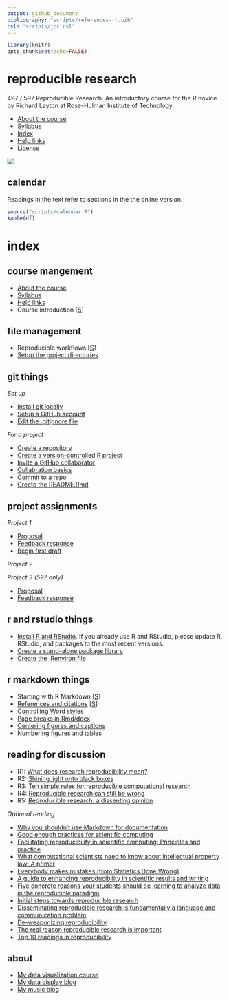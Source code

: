 ```yaml
---
output: github_document
bibliography: "scripts/references-rr.bib"
csl: "scripts/jpr.csl"
---
```


```r
library(knitr)
opts_chunk$set(echo=FALSE)
```

# reproducible research 

497 / 597 Reproducible Research. An introductory course for the R novice by Richard Layton at Rose-Hulman Institute of Technology. 

- [About the course](cm/cm0001_about-the-course.md)  
- [Syllabus](cm/cm0003_syllabus.md) 
- [Index] 
- [Help links](cm/cm0004_getting-help.md)  
- [License](LICENSE.md) 
 


<!-- - [Project due dates](cm/cm002a_deadlines.md)  -->

![](resources/images/rr-flow-2.png)

## calendar 

Readings in the text refer to sections in the the online version. 

```r
source("scripts/calendar.R")
kable(df)
```

# index

## course mangement

- [About the course](cm/cm0001_about-the-course.md) 
- [Syllabus](cm/cm0003_syllabus.md)  
- [Help links](cm/cm0004_getting-help.md) 
- Course introduction [[S](slides/cm4001_introduction.pdf)] 






## file management

- Reproducible workflows [[S](slides/cm4002_principles.pdf)]  
- [Setup the project directories](cm/cm1008_setup-directories.md) 






<!-- ## practice  -->

<!-- *Introduction*  -->

<!-- <!-- - [Learn R by doing](practice_work/exercises/8001_practice-work-setup.md) [Rmd 01-1]  --> 

<!-- *Analysis*  -->

<!-- *Data* -->

<!-- *Graphs*  -->

<!-- <!-- - [Graph basics 1](practice_work/exercises/8002_graphs_3-1-3-2.md) (text p. 1-12) [Rmd 01-2] --> 

















## git things

*Set up* 

- [Install git locally](cm/cm1002_install-git.md) 
- [Setup a GitHub account](cm/cm1004_setup-github.md) 
- [Edit the .gitignore file](cm/cm1009_gitignore.md) 

*For a project* 

- [Create a repository](cm/cm1005_create-repo.md) 
- [Create a version-controlled R project](cm/cm1006_setup-Rproj.md) 
- [Invite a GitHub collaborator](cm/cm1010_invite-collab.md)
- [Collabration basics](cm/cm5005_how-to-collab.md) 
- [Commit to a repo](cm/cm1011_basic-collab.md) 
- [Create the README.Rmd](cm/cm1012_edit-readme.md)




## project assignments 

*Project 1*

- [Proposal](cm/cm3101_project-1-select.md) 
- [Feedback response](cm/cm1015_feedback-response.md)
- [Begin first draft](cm/cm3102_project-1-draft.md)

*Project 2*

*Project 3 (597 only)*

- [Proposal](cm/cm3301_project-3_start.md) 
- [Feedback response](cm/cm1015_feedback-response.md)




## r and rstudio things 

- [Install R and RStudio](cm/cm1001_install-R-RStudio.md).  If you already use R and RStudio, please update R, RStudio, and packages to the most recent versions. 
- [Create a stand-alone package library](cm/cm1003_library.md) 
- [Create the .Renviron file](cm/cm1007_Renviron.md) 




## r markdown things 

- Starting with R Markdown [[S](slides/cm4003_rmarkdown.pdf)]  
- [References and citations](cm/cm5011_references.md)   [[S](slides/cm4004_references-word-styles.pdf)] 
- [Controlling Word styles](http://rmarkdown.rstudio.com/articles_docx.html) 
- [Page breaks in Rmd/docx](cm/cm5012_page-breaks.md) 
- [Centering figures and captions](cm/cm5013_centering-figs.md) 
- [Numbering figures and tables](cm/cm5014_captioner.md) 


## reading for discussion 

- R1: [What does research reproducibility mean?](resources/readings/2016-Goodman-et-al-what-does-RR-mean.pdf)    
- R2: [Shining light onto black boxes](resources/readings/2012-Morin-Shining-light-into-black-boxes.pdf)    
- R3: [Ten simple rules for reproducible computational  research](resources/readings/2013-Sandve-et-al-Ten-simple-rules.pdf)    
- R4: [Reproducible research can still be wrong](resources/readings/2015-Leek-Peng-RR-can-still-be-wrong.pdf)    
- R5: [Reproducible research: a dissenting opinion](resources/readings/2012-Drummond-RR-dissenting-opinion.pdf) 




*Optional reading* 

- [Why you shouldn't use Markdown for documentation](http://ericholscher.com/blog/2016/mar/15/dont-use-markdown-for-technical-docs/)  
- [Good enough practices for scientific computing](http://swcarpentry.github.io/good-enough-practices-in-scientific-computing/)
- [Facilitating reproducibility in scientific computing: Principles and practice](http://web.stanford.edu/~vcs/papers/reprod2014.pdf)
- [What computational scientists need to know about intellectual property law: A primer](https://osf.io/yi8k2/) 
- [Everybody makes mistakes (from Statistics Done Wrong)](resources/readings/Reinhart2015-Ch10-Everybody-makes-mistakes.pdf)
- [A guide to enhancing reproducibility in scientific results and writing](http://ropensci.github.io/reproducibility-guide/)
- [Five concrete reasons your students should be learning to analyze data in the reproducible paradigm](http://chance.amstat.org/2014/09/reproducible-paradigm/)
- [Initial steps towards reproducible research](http://kbroman.org/steps2rr/)
- [Disseminating reproducible research is fundamentally a language and communication problem](http://simplystatistics.org/2016/05/13/reproducible-research-language/)
- [De-weaponizing reproducibility](http://simplystatistics.org/2015/03/13/de-weaponizing-reproducibility/)
- [The real reason reproducible research is important](http://simplystatistics.org/2014/06/06/the-real-reason-reproducible-research-is-important/)
- [Top 10 readings in reproducibility](https://hackernoon.com/barba-group-reproducibility-syllabus-e3757ee635cf#.8jzbyn33h)



## about

- [My data visualization course](https://github.com/DSR-RHIT/me447-visualizing-data) 
- [My data display blog](http://www.graphdoctor.com) 
- [My music blog](http://www.richardlaytonmusic.com)











<!-- #################################################### -->
<!-- ## reading -->

<!-- *week 0* -->

<!-- - [Calibration report](resources/readings/calibration-report.pdf) in class  -->
<!-- - Preface, pp. ix--xxv.  ([1.1--1.8 online](http://r4ds.had.co.nz/introduction.html))  -->
<!-- - R Markdown, pp. 423--426. ([27.1 &  27.2 online](http://r4ds.had.co.nz/r-markdown.html))  -->



<!-- *Tips* -->

<!-- - If you Google for help, avoid out-of-date advice by setting the Google Tools > Anytime > Past year  -->
<!-- - When installing R and RStudio for the first time, make sure you login as an administrator (localmgr on Windows)   -->
<!-- - Follow the instructions slowly and deliberately  -->








<!-- *Project assignments* -->

<!-- - [Project 3 getting started](cm/cm7301_project-3_start.md) ME 597 students only -->

<!-- ## week 1 -->


<!-- *Project assignments* -->

<!-- - [Project 1 getting started](cm/cm7101_project-1_start.md)  -->

<!-- ## week 2 -->

<!-- ## week 3 -->

<!-- ## week 4 -->

<!-- *Course management* -->

<!-- *Reading assigments* -->

<!-- *File management* -->

<!-- *Data* -->

<!-- *Analysis* -->

<!-- *Graphs* -->

<!-- *Tutorials* -->

<!-- *Project assignments* -->

<!-- *Reporting* -->

<!-- *Lecture slides* -->

<!-- ## week 1 -->

<!-- Reading: Chapters 2 & 3 and *Having Git ignore files* (p.99).   -->

<!-- - [Three principles of reproducibility](slides/slides003_start-report.pdf) [slides]   -->

<!-- File management  -->

<!-- - [Having Git ignore files](cm/cm008_project-1_gitignore.md)  -->

<!-- Project 1 tutorials  -->

<!-- - [Project 1 overview](cm/cm004_project-1_overview.md)  -->
<!-- - [Initialize the project](cm/cm005_project-1_initialize.md)  -->
<!-- - [Download resource and data files](cm/cm006_project-1_downloads.md)  -->
<!-- - [Start your first script](cm/cm007_project-1_first-script.md)  -->
<!-- - [Explore the data](cm/cm009_project-1_explore-data.md)  -->
<!-- - [Tidy the data](cm/cm010_project-1_tidy-data.md)  -->

<!-- ## week 2 -->

<!-- Reading: Section 11.2  -->

<!-- Project 1 tutorials  -->

<!-- - [Visually check the data](cm/cm011_project-1_graph-first-look.md)  -->
<!-- - [Perform a linear regression](cm/cm012_project-1_regression.md)  -->
<!-- - [Create the calibration graph](cm/cm013_project-1_graph-better.md)  -->
<!-- - [Write the client report](cm/cm015_project-1_report.md)  -->
<!-- - [When the data change](cm/cm017_project-1_data-change.md)  -->
<!-- - [Adding references to a report](cm/cm018_project-1_references.md)  -->
<!-- - [Project 1: Wrap-up](cm/cm049_project-1_wrapup.md)  -->

<!-- Optional   -->

<!-- - [Graph extras](cm/cm014_project-1_graph-extras.md)  -->
<!-- - [Preparing a report for transmittal](cm/cm016_project-1_report-transmittal.md)  -->

<!-- ## week 3 -->

<!-- Reading: Sections 6.2 and 6.3  -->

<!-- Tutorials  -->

<!-- - [Getting data into R](cm/cm020_getting-data-into-R.md)  -->
<!-- - [Reshaping data from wide to long form](cm/cm021_reshaping-data.md)  -->
<!-- - [Visual interpretation of the gather function](slides/slides004_visual-gather.pdf)  [slides]  -->

<!-- Project  -->

<!-- - [Initialize project 2](cm/cm019_project-2_start.md)  -->

<!-- ## week 4  -->

<!-- Reading: Chapter 7  -->

<!-- Tutorials  -->

<!-- - [Review of tools for preparing data](cm/cm022_review-data-prep.md)  -->
<!-- - [Start a new "practiceR" project](cm/cm023_practiceR.md)  -->
<!-- - [practiceR: Get a handle on your data (7.1.1)](cm/cm024_ch07_handle-on-data.md)  -->
<!-- - [practiceR: Reshaping data (7.1.2)](cm/cm025_ch07_reshaping-data.md)  -->
<!-- - [practiceR: More data prep skills (7.1.3, 4, 6, 7)](cm/cm026_ch07_more-data-prep.md)  -->
<!-- - [practiceR: Subsetting (7.1.5)](cm/cm028_ch07_subsetting.md)  -->

<!-- Project  -->

<!-- - [Project 2 collaboration assignment](cm/cm027_project-2_reviewers.md)  -->

<!-- ## week 5  -->

<!-- Reading: Sections 5.3 and 5.4  -->

<!-- Project  -->

<!-- - [GitHub: Collaborating](cm/cm029_collaborating-github.md)  -->
<!-- - [GitHub: Managing changes and conflicts](cm/cm030_change-conflict-revert.md)  -->
<!-- - [Comprehensive checklist for reproducibility](http://ropensci.github.io/reproducibility-guide/sections/checklist/)  -->

<!-- ## week 6  -->

<!-- Reading: Sections 4.1, 4.2, and 4.3     -->

<!-- Tutorials  -->

<!-- - [Graph tour overview](cm/cm034_graph-tour-overview.md)   -->
<!-- - [practiceR: Dot plot](cm/cm035_dot-plot.md)  -->
<!-- - [practiceR: Introduction to factors](cm/cm032_factors.md)  -->
<!-- - [practiceR: Working with factors](cm/cm033_working-with-factors.md)  -->

<!-- File management   -->

<!-- - [Deleting unnecessary files](cm/cm037_unlink-files.md)  -->

<!-- Project  -->

<!-- - [Project 2: Wrap-up](cm/cm040_project-2_wrapup.md)  -->
<!-- - [Project 3: Abstracts.](cm/cm031_project-3-descriptions.md)  -->
<!-- - [Project 3: Getting started](cm/cm037_project-3_collabs.md) -->




<!-- ## week 7  -->

<!-- Reading: Sections 9.1, 9.2.2, and 9.3.1     -->
<!-- Reading for class discussion: [Naming things](https://rawgit.com/Reproducible-Science-Curriculum/rr-organization1/master/organization-01-slides.html#1) (a slide presentation) and Hadley Wickham's [Style guide](http://adv-r.had.co.nz/Style.html) -->

<!-- Tutorials  -->

<!-- - [practiceR: Histogram](cm/cm036_histogram.md)  -->
<!-- - [practiceR: Line graph](cm/cm045_line-graph.md)  -->

<!-- Reporting  -->

<!-- - [Controlling Word styles](cm/cm041_word-styles.md)  -->

<!-- File management  -->

<!-- - [Fixing the .Rproj won't launch problem](cm/cm043_rstudio_Rproj-not-open.md)  -->
<!-- - [Preventable version control conflicts](cm/cm044_preventable-vc-conflicts.md)  -->



<!-- ## week 8  -->

<!-- Reading: Sections 10.1.2, 10.2, and 10.4     -->



<!-- Tutorials  -->

<!-- - [practiceR: Scatterplot](cm/cm046_scatterplot.md)  -->
<!-- - [practiceR: Data grouping](cm/cm047_data-grouping.md)  -->
<!-- - [practiceR: Data joining](cm/cm048_data-joining.md)  -->

<!-- ## week 9  -->

<!-- Reading: Sections 13.1 and 13.2     -->




<!-- Reporting  -->

<!-- - [practiceR: Numbering tables and figures](cm/cm050_Rmd-to-docx_table-numbers.md)  -->

<!-- File management -->

<!-- - [Run all scripts in sequence](cm/cm051_run-all-scripts.md)  -->

<!-- ## week 10  -->

<!-- Reading for class discussion:   -->

<!-- - [Project 3 wrapup](cm/cm052_project-3_wrapup.md)  -->



<!-- # Index -->

<!-- ## course mangement -->

<!-- - [Three principles of reproducibility](../slides/slides003_start-report.pdf) [slides]  -->
<!-- - [Comprehensive checklist for reproducibility](http://ropensci.github.io/reproducibility-guide/sections/checklist/)  -->



<!-- ## file management -->

<!-- - [Git: Ignore files](cm008_project-1_gitignore.md)  -->
<!-- - [GitHub: Collaborating](cm029_collaborating-github.md)  -->
<!-- - [GitHub: Managing changes and conflicts](cm030_change-conflict-revert.md)  -->
<!-- - [Deleting unnecessary files](cm037_unlink-files.md)  -->
<!-- - [Fixing the .Rproj won't launch problem](cm043_rstudio_Rproj-not-open.md)  -->
<!-- - [Preventable version control conflicts](cm044_preventable-vc-conflicts.md)  -->
<!-- - [Run all scripts in sequence](cm051_run-all-scripts.md)  -->








<!-- ## practice  -->

<!-- *Introduction*  -->

<!-- *Analysis*  -->

<!-- - [Perform a linear regression](cm012_project-1_regression.md) (Project 1)  -->

<!-- *Data* -->

<!-- - [Review of tools for preparing data](cm022_review-data-prep.md)  -->
<!-- - [Getting data into R](cm020_getting-data-into-R.md)  -->
<!-- - [Download resource and data files](cm006_project-1_downloads.md) (Project 1)  -->
<!-- - [Explore the data](cm009_project-1_explore-data.md) (Project 1)  -->
<!-- - [Reshaping data from wide to long form](cm021_reshaping-data.md)  -->
<!-- - [Visual interpretation of the gather function](../slides/slides004_visual-gather.pdf)  [slides]  -->
<!-- - [Tidy the data](cm010_project-1_tidy-data.md) (Project 1)  -->

<!-- Tutorials -->

<!-- - [Start a new "practiceR" project](cm023_practiceR.md)   -->
<!-- - [practiceR: Get a handle on your data (7.1.1)](cm024_ch07_handle-on-data.md)  -->
<!-- - [practiceR: Reshaping data (7.1.2)](cm025_ch07_reshaping-data.md)  -->
<!-- - [practiceR: More data prep skills (7.1.3, 4, 6, 7)](cm026_ch07_more-data-prep.md)  -->
<!-- - [practiceR: Subsetting (7.1.5)](cm028_ch07_subsetting.md)  -->
<!-- - [practiceR: Introduction to factors](cm032_factors.md)  -->
<!-- - [practiceR: Working with factors](cm033_working-with-factors.md)  -->
<!-- - [practiceR: Data grouping](cm047_data-grouping.md)  -->
<!-- - [practiceR: Data joining](cm048_data-joining.md)  -->


<!-- *Graphs*  -->



<!-- - [Visually check the data](cm011_project-1_graph-first-look.md) (Project 1)  -->
<!-- - [Create the calibration graph](cm013_project-1_graph-better.md) (Project 1)  -->
<!-- - [Graph extras](cm014_project-1_graph-extras.md) (Project 1)  -->

<!-- Tutorials  -->

<!-- - [Graph tour overview](cm034_graph-tour-overview.md)  -->
<!-- - [practiceR: Dot plot](cm035_dot-plot.md)  -->
<!-- - [practiceR: Histogram](cm036_histogram.md)  -->
<!-- - [practiceR: Line graph](cm045_line-graph.md)  -->
<!-- - [practiceR: Scatterplot](cm046_scatterplot.md)  -->



<!-- *Reporting* -->



<!-- - [Write the client report](cm015_project-1_report.md) (Project 1)  -->
<!-- - [When the data change](cm017_project-1_data-change.md)  (Project 1)  -->
<!-- - [Adding references to a report](cm018_project-1_references.md) (Project 1)  -->
<!-- - [Preparing a report for transmittal](cm016_project-1_report-transmittal.md) (Project 1)  -->
<!-- - [Controlling Word styles](cm041_word-styles.md)  -->
<!-- - [Numbering tables and figures](cm050_Rmd-to-docx_table-numbers.md)  -->

<!-- ## reading -->





<!-- ## projects  -->

<!-- *Project 1* -->

<!-- ## project assignments -->
<!-- - [Schedule of projects](cm002a_deadlines.md)  -->
<!-- old Project 1 -->
<!-- - [Overview](cm004_project-1_overview.md)  -->
<!-- - [Initialize](cm005_project-1_initialize.md)  -->
<!-- - [Start your first script](cm007_project-1_first-script.md)  -->
<!-- - [Wrap-up](cm049_project-1_wrapup.md)  -->
<!-- - [Initialize](cm019_project-2_start.md)  -->
<!-- - [Collaboration assignment](cm027_project-2_reviewers.md)  -->
<!-- - [Wrap-up](cm040_project-2_wrapup.md)  -->


<!-- *Project 2* -->

<!-- - [Abstracts](cm031_project-3-descriptions.md)  -->
<!-- - [Getting started](cm037_project-3_collabs.md)  -->
<!-- - [Project 3 wrapup](cm052_project-3_wrapup.md)  -->


<!-- *Project 3 (597 only)* -->



<!-- ## reading  -->
  

<!-- *Samples*  -->

<!-- - [Calibration report](resources/readings/calibration-report.pdf)  -->




<!-- Gandrud C (2015) *Reproducible Research with R and RStudio*, CRC Press.  -->

<!-- - Chapter 1  -->
<!-- - Chapters 2 & 3 and *Having Git ignore files* (p.99)  -->
<!-- - Sections 4.1, 4.2, and 4.3  -->
<!-- - Sections 5.3 and 5.4  -->
<!-- - Sections 6.2 and 6.3  -->
<!-- - Chapter 7  -->
<!-- - Sections 9.1, 9.2.2, and 9.3.1  -->
<!-- - Sections 10.1.2, 10.2, and 10.4  -->
<!-- - Section 11.2  -->
<!-- - Sections 13.1 and 13.2  -->



























